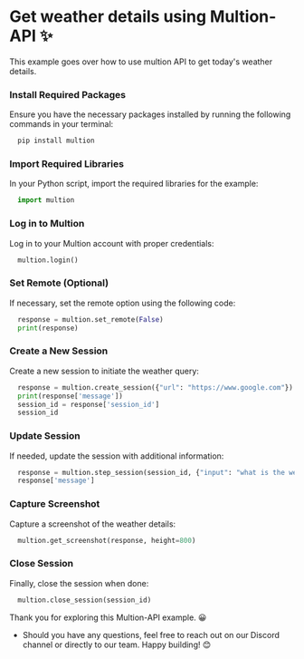 # Get weather details using Multion-API ✨

This example goes over how to use multion API to get today's weather details. 

### Install Required Packages

Ensure you have the necessary packages installed by running the following commands in your terminal:

```python copy
  pip install multion
```

### Import Required Libraries

In your Python script, import the required libraries for the example:

```python copy
  import multion
```

### Log in to Multion

Log in to your Multion account with proper credentials:

```python copy
  multion.login()
```

### Set Remote (Optional)

If necessary, set the remote option using the following code:

```python copy
  response = multion.set_remote(False)
  print(response)
```


### Create a New Session

Create a new session to initiate the weather query:

```python copy
  response = multion.create_session({"url": "https://www.google.com"})
  print(response['message'])
  session_id = response['session_id']
  session_id
```

### Update Session

If needed, update the session with additional information:

```python copy
  response = multion.step_session(session_id, {"input": "what is the weather today","url": "https://www.google.com"})
  response['message']
```


### Capture Screenshot

Capture a screenshot of the weather details:

```python copy
  multion.get_screenshot(response, height=800)
```

### Close Session

Finally, close the session when done:

```python copy
  multion.close_session(session_id)
```

Thank you for exploring this Multion-API example. 😀
- Should you have any questions, feel free to reach out on our Discord channel or directly to our team. Happy building! 😊
